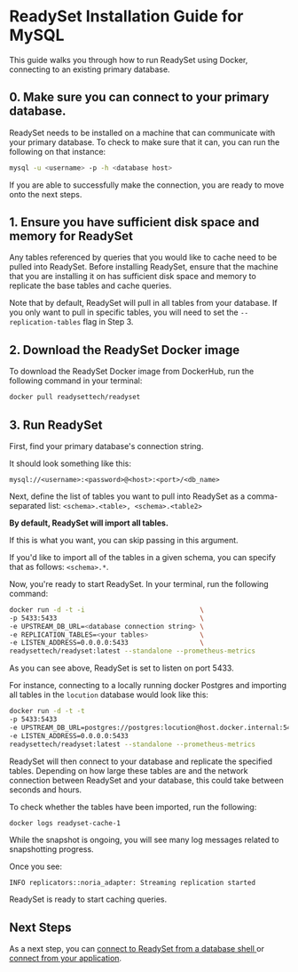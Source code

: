 
# ReadySet Installation Guide for MySQL 

This guide walks you through how to run ReadySet using Docker, connecting to an existing primary database.

## 0. Make sure you can connect to your primary database.  

ReadySet needs to be installed on a machine that can communicate with your primary database. To check to make sure that it can, 
you can run the following on that instance:

```sh copy
mysql -u <username> -p -h <database host>
```

If you are able to successfully make the connection, you are ready to move onto the next steps. 

## 1. Ensure you have sufficient disk space and memory for ReadySet
Any tables referenced by queries that you would like to cache need to be pulled into ReadySet. Before installing ReadySet, 
ensure that the machine that you are installing it on has sufficient disk space and memory to replicate the base tables and 
cache queries. 


<Callout type="info"> Note that by default, ReadySet will pull in all tables from your database. If you only want to pull in specific
tables, you will need to set the `--replication-tables` flag in Step 3.  </Callout>

## 2. Download the ReadySet Docker image 
To download the ReadySet Docker image from DockerHub, run the following command in your terminal:

```sh copy
docker pull readysettech/readyset
```

## 3. Run ReadySet


First, find your primary database's connection string. 

It should look something like this: 

```mysql://<username>:<password>@<host>:<port>/<db_name>```

Next, define the list of tables you want to pull into ReadySet as a comma-separated list: 
```<schema>.<table>, <schema>.<table2>```

**By default, ReadySet will import all tables.**

If this is what you want, you can skip passing in this argument. 

If you'd like to import all of the tables in a given schema, you can specify that as follows: ```<schema>.*```. 

Now, you're ready to start ReadySet. In your terminal, run the following command:  

```sh copy
docker run -d -t -i                             \
-p 5433:5433                                    \
-e UPSTREAM_DB_URL=<database connection string> \
-e REPLICATION_TABLES=<your tables>             \
-e LISTEN_ADDRESS=0.0.0.0:5433                  \
readysettech/readyset:latest --standalone --prometheus-metrics
```

As you can see above, ReadySet is set to listen on port 5433. 


For instance, connecting to a locally running docker Postgres and importing all tables 
in the `locution` database would look like this:

```sh 
docker run -d -t -t                                                                \
-p 5433:5433                                                                       \
-e UPSTREAM_DB_URL=postgres://postgres:locution@host.docker.internal:5432/locution \
-e LISTEN_ADDRESS=0.0.0.0:5433                                                     \
readysettech/readyset:latest --standalone --prometheus-metrics
```


ReadySet will then connect to your database and replicate the specified tables. Depending on how large these tables
are and the network connection between ReadySet and your database, this could take between seconds and hours. 

To check whether the tables have been imported, run the following: 

```sh copy
docker logs readyset-cache-1
```

While the snapshot is ongoing, you will see many log messages related to snapshotting progress.

Once you see:

```
INFO replicators::noria_adapter: Streaming replication started
```

ReadySet is ready to start caching queries.

## Next Steps

As a next step, you can [connect to ReadySet from a database shell ](/get-started/connect/connect-via-database-shell) or [connect from your application](/get-started/connect/connect-an-application-via-an-orm). 
